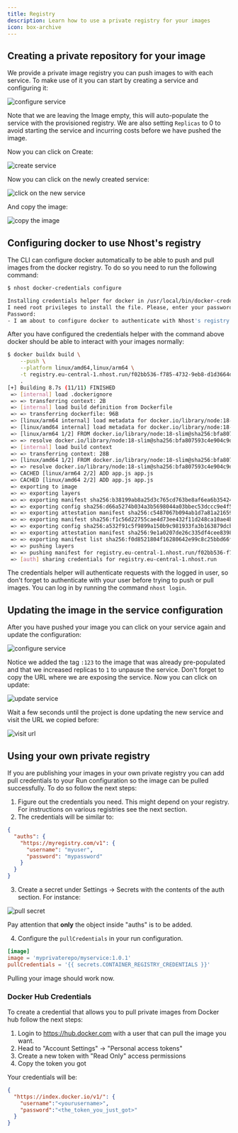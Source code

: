 ```yaml
---
title: Registry
description: Learn how to use a private registry for your images
icon: box-archive
---
```


## Creating a private repository for your image

We provide a private image registry you can push images to with each service. To make use of it you can start by creating a service and configuring it:

![configure service](/images/run/registry_1.png)

Note that we are leaving the Image empty, this will auto-populate the service with the provisioned registry. We are also setting `Replicas` to 0 to avoid starting the service and incurring costs before we have pushed the image.

Now you can click on Create:

![create service](/images/run/registry_2.png)

Now you can click on the newly created service:

![click on the new service](/images/run/registry_3.png)

And copy the image:

![copy the image](/images/run/registry_4.png)

## Configuring docker to use Nhost's registry

The CLI can configure docker automatically to be able to push and pull images from the docker registry. To do so you need to run the following command:

```bash
$ nhost docker-credentials configure

Installing credentials helper for docker in /usr/local/bin/docker-credential-nhost-login
I need root privileges to install the file. Please, enter your password.
Password:
- I am about to configure docker to authenticate with Nhost's registry. This will modify your docker config file on /Users/dbarroso/.docker/config.json. Should I continue? [y/N] y
```

After you have configured the credentials helper with the command above docker should be able to interact with your images normally:


```bash
$ docker buildx build \
    --push \
    --platform linux/amd64,linux/arm64 \
    -t registry.eu-central-1.nhost.run/f02bb536-f785-4732-9eb8-d1d3664d7949:123 \
    .
[+] Building 8.7s (11/11) FINISHED                                                                                                                  docker-container:focused_dirac
 => [internal] load .dockerignore                                                                                                                                             0.0s
 => => transferring context: 2B                                                                                                                                               0.0s
 => [internal] load build definition from Dockerfile                                                                                                                          0.0s
 => => transferring dockerfile: 96B                                                                                                                                           0.0s
 => [linux/arm64 internal] load metadata for docker.io/library/node:18-slim                                                                                                   6.4s
 => [linux/amd64 internal] load metadata for docker.io/library/node:18-slim                                                                                                   6.4s
 => [linux/arm64 1/2] FROM docker.io/library/node:18-slim@sha256:bfa807593c4e904c9dbdeec45a266d38040804e498c714bddf59734a1ed34730                                             0.0s
 => => resolve docker.io/library/node:18-slim@sha256:bfa807593c4e904c9dbdeec45a266d38040804e498c714bddf59734a1ed34730                                                         0.0s
 => [internal] load build context                                                                                                                                             0.0s
 => => transferring context: 28B                                                                                                                                              0.0s
 => [linux/amd64 1/2] FROM docker.io/library/node:18-slim@sha256:bfa807593c4e904c9dbdeec45a266d38040804e498c714bddf59734a1ed34730                                             0.0s
 => => resolve docker.io/library/node:18-slim@sha256:bfa807593c4e904c9dbdeec45a266d38040804e498c714bddf59734a1ed34730                                                         0.0s
 => CACHED [linux/arm64 2/2] ADD app.js app.js                                                                                                                                0.0s
 => CACHED [linux/amd64 2/2] ADD app.js app.js                                                                                                                                0.0s
 => exporting to image                                                                                                                                                        2.2s
 => => exporting layers                                                                                                                                                       0.0s
 => => exporting manifest sha256:b38199ab8a25d3c765cd763be8af6ea6b3542455f2e7ad37f92924538dbc2af7                                                                             0.0s
 => => exporting config sha256:d66a5274b034a3b5698044a03bbec53dccc9e4f5f774701c59604fa17c8f0ff3                                                                               0.0s
 => => exporting attestation manifest sha256:c5487067b094ab1d7a81a216595a0f773c55ceec95319e844cded94247e4d341                                                                 0.0s
 => => exporting manifest sha256:f1c56d22755cae4d73ee432f11d248ca10ae4b89be3d56f0ffe95e5d7ce10542                                                                             0.0s
 => => exporting config sha256:a532f91c5f9899a150b9c981933fa3b163879dcb5ceb48ebc132f72b564a5878                                                                               0.0s
 => => exporting attestation manifest sha256:9e1a0207de26c335df4cee8398ada86f7b6a68ebb86e39550fe862416a10df84                                                                 0.0s
 => => exporting manifest list sha256:f0d8521804f16280642e99c8c25bbd66f659a9a9bd7bb72cf0726dd98d9bfb00                                                                        0.0s
 => => pushing layers                                                                                                                                                         1.2s
 => => pushing manifest for registry.eu-central-1.nhost.run/f02bb536-f785-4732-9eb8-d1d3664d7949:123@sha256:f0d8521804f16280642e99c8c25bbd66f659a9a9bd7bb72cf0726dd98d9bfb00  1.0s
 => [auth] sharing credentials for registry.eu-central-1.nhost.run                                                                                                            0.0s


```

<Info>The credentials helper will authenticate requests with the logged in user, so don't forget to authenticate with your user before trying to push or pull images. You can log in by running the command `nhost login`.</Info>

## Updating the image in the service configuration

After you have pushed your image you can click on your service again and update the configuration:

![configure service](/images/run/registry_5.png)

Notice we added the tag `:123` to the image that was already pre-populated and that we increased replicas to `1` to unpause the service. Don't forget to copy the URL where we are exposing the service. Now you can click on update:

![update service](/images/run/registry_6.png)

Wait a few seconds until the project is done updating the new service and visit the URL we copied before:

![visit url](/images/run/registry_7.png)

## Using your own private registry

If you are publishing your images in your own private registry you can add pull credentials to your Run configuration so the image can be pulled successfully. To do so follow the next steps:

1. Figure out the credentials you need. This might depend on your registry. For instructions on various registries see the next section.
2. The credentials will be similar to:

```json
{
  "auths": {
    "https://myregistry.com/v1": {
      "username": "myuser",
      "password": "mypassword"
    }
  }
}
```

3. Create a secret under Settings -> Secrets with the contents of the auth section. For instance:

![pull secret](/images/run/registry_8.png)

Pay attention that **only** the object inside "auths" is to be added.

4. Configure the `pullCredentials` in your run configuration.

```toml
[image]
image = 'myprivaterepo/myservice:1.0.1'
pullCredentials = '{{ secrets.CONTAINER_REGISTRY_CREDENTIALS }}'
```

Pulling your image should work now.

### Docker Hub Credentials

To create a credential that allows you to pull private images from Docker hub follow the next steps:

1. Login to https://hub.docker.com with a user that can pull the image you want.
2. Head to "Account Settings" -> "Personal access tokens"
3. Create a new token with "Read Only" access permissions
4. Copy the token you got

Your credentials will be:

```json
{
  "https://index.docker.io/v1/": {
    "username":"<yourusername>",
    "password":"<the_token_you_just_got>"
  }
}
```
